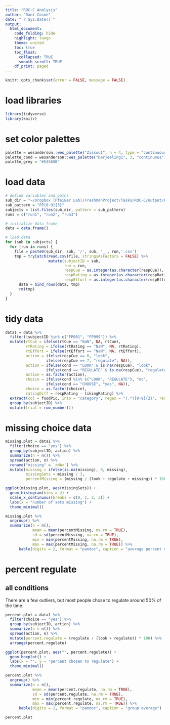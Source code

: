 ```yaml
---
title: "ROC-C Analysis"
author: "Dani Cosme"
date: "`r Sys.Date()`"
output:
  html_document:
    code_folding: hide
    highlight: tango
    theme: united
    toc: true
    toc_float: 
      collapsed: TRUE
      smooth_scroll: TRUE
    df_print: paged
---
```


```r
knitr::opts_chunk$set(error = FALSE, message = FALSE)
```

# load libraries
```r
library(tidyverse)
library(knitr)
```

# set color palettes
```r
palette = wesanderson::wes_palette("Zissou1", n = 4, type = "continuous")
palette_cond = wesanderson::wes_palette("Darjeeling1", 3, "continuous")
palette_grey = "#54565B"
```

# load data
```r
# define variables and paths
sub_dir = "~/Dropbox (PfeiBer Lab)/FreshmanProject/Tasks/ROC-C/output/FP/"
sub_pattern = "FP[0-9]{3}"
subjects = list.files(sub_dir, pattern = sub_pattern)
runs = c("run1", "run2", "run3")

# initialize data frame
data = data.frame()

# load data
for (sub in subjects) {
  for (run in runs) {
    file = paste0(sub_dir, sub, '/', sub, '_', run,'.csv')
    tmp = tryCatch(read.csv(file, stringsAsFactors = FALSE) %>%
                   mutate(subjectID = sub,
                          run = run,
                          respCue = as.integer(as.character(respCue)),
                          respRating = as.integer(as.character(respRating)),
                          respEffort = as.integer(as.character(respEffort))), error = function(e) NULL)
      data = bind_rows(data, tmp)
      rm(tmp)
  }
}
```

# tidy data
```r
data1 = data %>%
  filter(!subjectID %in% c("FP001", "FP999")) %>%
  mutate(rtCue = ifelse(rtCue == "NaN", NA, rtCue),
         rtRating = ifelse(rtRating == "NaN", NA, rtRating),
         rtEffort = ifelse(rtEffort == "NaN", NA, rtEffort),
         action = ifelse(respCue == 6, "look",
                  ifelse(respCue == 7, "regulate", NA)),
         action = ifelse(cond == "LOOK" & is.na(respCue), "look",
                  ifelse(cond == "REGULATE" & is.na(respCue), "regulate", action)),
         action = as.factor(action),
         choice = ifelse(cond %in% c("LOOK", "REGULATE"), "no",
                  ifelse(cond == "CHOOSE", "yes", NA)),
         choice = as.factor(choice),
         ratingDiff = respRating - likingRating) %>%
  extract(col = foodPic, into = "category", regex = "(.*)[0-9]{2}", remove = FALSE) %>%
  group_by(subjectID) %>%
  mutate(trial = row_number())
```

# missing choice data
```r
missing.plot = data1 %>%
  filter(choice == "yes") %>%
  group_by(subjectID, action) %>%
  summarize(n = n()) %>%
  spread(action, n) %>%
  rename("missing" = `<NA>`) %>%
  mutate(missing = ifelse(is.na(missing), 0, missing),
         missingSets = missing / 3,
         percentMissing = (missing / (look + regulate + missing)) * 100)

ggplot(missing.plot, aes(missingSets)) +
  geom_histogram(bins = 4) +
  scale_x_continuous(breaks = c(0, 1, 2, 3)) + 
  labs(x = "number of sets missing") + 
  theme_minimal()

missing.plot %>%
  ungroup() %>%
  summarize(n = n(),
            mean = mean(percentMissing, na.rm = TRUE),
            sd = sd(percentMissing, na.rm = TRUE),
            min = min(percentMissing, na.rm = TRUE),
            max = max(percentMissing, na.rm = TRUE)) %>%
      kable(digits = 2, format = "pandoc", caption = "average percent of choice trials missing")
```

# percent regulate
## all conditions
There are a few outliers, but most people chose to regulate around 50% of the time.
```r
percent.plot = data1 %>%
  filter(choice == "yes") %>%
  group_by(subjectID, action) %>%
  summarize(n = n()) %>%
  spread(action, n) %>%
  mutate(percent.regulate = (regulate / (look + regulate)) * 100) %>%
  arrange(percent.regulate)

ggplot(percent.plot, aes("", percent.regulate)) +
  geom_boxplot() +
  labs(x = "", y = "percent chosen to regulate") + 
  theme_minimal()

percent.plot %>%
  ungroup() %>%
  summarize(n = n(),
            mean = mean(percent.regulate, na.rm = TRUE),
            sd = sd(percent.regulate, na.rm = TRUE),
            min = min(percent.regulate, na.rm = TRUE),
            max = max(percent.regulate, na.rm = TRUE)) %>%
      kable(digits = 2, format = "pandoc", caption = "group average")

percent.plot
```

